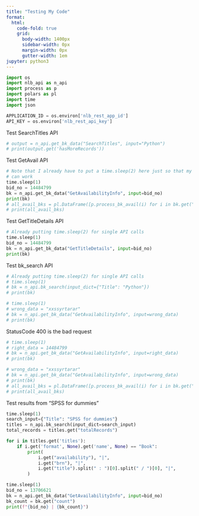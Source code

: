 ```yaml
---
title: "Testing My Code"
format:
  html:
    code-fold: true
    grid:
      body-width: 1400px
      sidebar-width: 0px
      margin-width: 0px
      gutter-width: 1em
jupyter: python3
---
```


```python
import os
import nlb_api as n_api
import process as p
import polars as pl
import time
import json

APPLICATION_ID = os.environ['nlb_rest_app_id']
API_KEY = os.environ['nlb_rest_api_key']

```
Test SearchTitles API
```python
# output = n_api.get_bk_data("SearchTitles", input="Python")
# print(output.get('hasMoreRecords'))
```

Test GetAvail API
```python
# Note that I already have to put a time.sleep(2) here just so that my API calls
# can work
time.sleep(1)
bid_no = 14484799
bk = n_api.get_bk_data("GetAvailabilityInfo", input=bid_no)
print(bk)
# all_avail_bks = pl.DataFrame([p.process_bk_avail(i) for i in bk.get("items")])
# print(all_avail_bks)
```

Test GetTitleDetails API
```python
# Already putting time.sleep(2) for single API calls 
time.sleep(1)
bid_no = 14484799
bk = n_api.get_bk_data("GetTitleDetails", input=bid_no)
print(bk)
```

Test bk_search API
```python
# Already putting time.sleep(2) for single API calls 
# time.sleep(1)
# bk = n_api.bk_search(input_dict={"Title": "Python"})
# print(bk)
```

```python
# time.sleep(1)
# wrong_data = "xxssyrtarar"
# bk = n_api.get_bk_data("GetAvailabilityInfo", input=wrong_data)
# print(bk)

```
StatusCode 400 is the bad request
```python
# time.sleep(1)
# right_data = 14484799
# bk = n_api.get_bk_data("GetAvailabilityInfo", input=right_data)
# print(bk)

# wrong_data = "xxssyrtarar"
# bk = n_api.get_bk_data("GetAvailabilityInfo", input=wrong_data)
# print(bk)
# all_avail_bks = pl.DataFrame([p.process_bk_avail(i) for i in bk.get("items")])
# print(all_avail_bks)
```

Test results from "SPSS for dummies"
```python
time.sleep(1)
search_input={"Title": "SPSS for dummies"}
titles = n_api.bk_search(input_dict=search_input)
total_records = titles.get("totalRecords")

for i in titles.get('titles'): 
    if i.get('format', None).get('name', None) == "Book":
        print(
            i.get("availability"), "|",
            i.get("brn"), "|",
            i.get("title").split(" : ")[0].split(" / ")[0], "|",
        )
```

```python
time.sleep(1)
bid_no = 13706621
bk = n_api.get_bk_data("GetAvailabilityInfo", input=bid_no)
bk_count = bk.get("count")
print(f"{bid_no} | {bk_count}")
```
